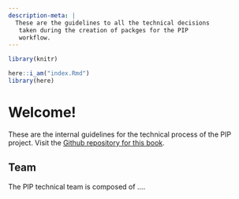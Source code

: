 ---
description-meta: |
  These are the guidelines to all the technical decisions
   taken during the creation of packges for the PIP
   workflow.
---

```{r setup, include=FALSE}
library(knitr)

here::i_am("index.Rmd")
library(here)
```


# Welcome! {.unnumbered}

These are the internal guidelines for the technical process of the PIP project. Visit the [Github repository for this book](https://github.com/PIP-Technical-Team/PIPmanual). 

## Team {-}

The PIP technical team is composed of .... 
